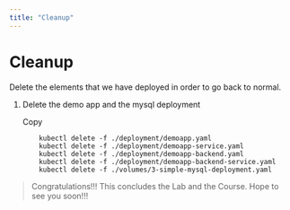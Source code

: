```yaml
---
title: "Cleanup"
---
```


# Cleanup

Delete the elements that we have deployed in order to go back to normal.

1.  Delete the demo app and the mysql deployment
    
    Copy
    
         
        	kubectl delete -f ./deployment/demoapp.yaml
        	kubectl delete -f ./deployment/demoapp-service.yaml
        	kubectl delete -f ./deployment/demoapp-backend.yaml
        	kubectl delete -f ./deployment/demoapp-backend-service.yaml
        	kubectl delete -f ./volumes/3-simple-mysql-deployment.yaml
        	
        
    

> Congratulations!!! This concludes the Lab and the Course. Hope to see you soon!!!